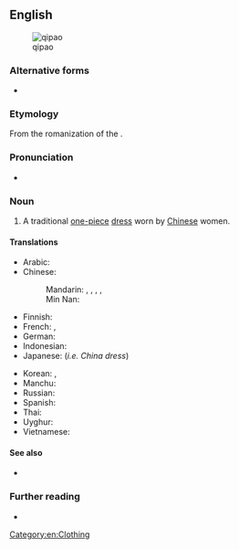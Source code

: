 {{also|qípáo|qìpào|qǐpào}}
==English==
[[File:Qipao1.jpg|thumb|qipao]]

===Alternative forms===
* {{alter|en|chipao|chi pao|chi-pao|kipao}}

===Etymology===
From the {{bor|en|cmn-pinyin|-}} romanization of the {{bor|en|cmn|旗袍|tr=qípáo}}.

===Pronunciation===
* {{IPA|en|/ˈt͡ʃiːpaʊ/}}

===Noun===
{{en-noun}}

# A traditional [[one-piece]] [[dress]] worn by [[Chinese]] women.
#: {{syn|en|cheongsam|mandarin gown}}

====Translations====
{{trans-top|a traditional dress worn by Chinese women}}
* Arabic: {{t-needed|ar}}
* Chinese:
*: Mandarin: {{t+|cmn|旗袍|tr=qípáo}}, {{t+|cmn|旗袍兒}}, {{t+|cmn|旗袍儿|tr=qípáor}}, {{t+|cmn|長衫}}, {{t+|cmn|长衫|tr=chángshān}}
*: Min Nan: {{t|nan|旗袍|tr=kî-phâu}}
* Finnish: {{t|fi|qipao}}
* French: {{t+|fr|qipao|f}}, {{t+|fr|robe chinoise|f}}
* German: {{t|de|Qipao|n}}
* Indonesian: {{t+|id|congsam}}
* Japanese: {{t|ja|チャイナドレス|tr=chainadoresu}} (''i.e. China dress'')
{{trans-mid}}
* Korean: {{t|ko|치파오}}, {{t|ko|차이나드레스}}
* Manchu: {{t|mnc|ᠰᡳᠵᡳᡤᡳᠶᠠᠨ}}
* Russian: {{t+|ru|ципа́о|n}}
* Spanish: {{t-needed|es}}
* Thai: {{t|th|กี่เพ้า}}
* Uyghur: {{t|ug|چىپاۋ}}
* Vietnamese: {{t|vi|xường xám}}
{{trans-bottom}}

====See also====
* {{l|en|cheongsam}}

===Further reading===
* {{pedia}}

[[Category:en:Clothing]]